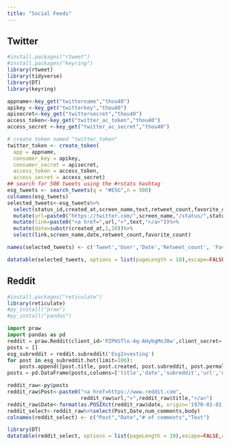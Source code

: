 ```yaml
---
title: "Social Feeds"
---
```


::: panel-tabset
## Twitter

```r
#install.packages("rtweet")
#install.packages("keyring")
library(rtweet)
library(tidyverse)
library(DT)
library(keyring)

appname<-key_get("twittername","thou40")
apikey <-key_get("twitterkey","thou40")
apisecret<-key_get("twittersecret","thou40")
access_token<-key_get("twitter_ac_token","thou40")
access_secret <-key_get("twitter_ac_secret","thou40")

# create token named "twitter_token"
twitter_token <- create_token(
  app = appname,
  consumer_key = apikey,
  consumer_secret = apisecret,
  access_token = access_token,
  access_secret = access_secret)
## search for 500 tweets using the #rstats hashtag
esg_tweets <- search_tweets(q = "#ESG",n = 500)
colnames(esg_tweets)
selected_tweets<-esg_tweets%>%
  select(status_id,created_at,screen_name,text,retweet_count,favorite_count)%>%
  mutate(url=paste0("https://twitter.com/",screen_name,"/status/",status_id))%>%
  mutate(link=paste0("<a href=",url,">",text,"</a>"))%>%
  mutate(date=substr(created_at,1,10))%>%
  select(link,screen_name,date,retweet_count,favorite_count)

names(selected_tweets) <- c('Tweet','User','Date','Retweet_count', 'Favorite_count')
```

```r
datatable(selected_tweets, options = list(pageLength = 10),escape=FALSE, class = 'cell-border stripe')
```

## Reddit
```r
#install.packages("reticulate")
library(reticulate)
#py_install("praw")
#py_install("pandas")
```

```python
import praw
import pandas as pd
reddit = praw.Reddit(client_id='PZPHSTlo-4q-AHybgMnJ0w',client_secret='aAo7ppW4gA9evNae5WxTdokpYJQgoA',user_agent='ESG_Website')
posts = []
esg_subreddit = reddit.subreddit('EsgInvesting')
for post in esg_subreddit.hot(limit=100):
    posts.append([post.title, post.created, post.subreddit, post.permalink, post.num_comments, post.selftext])
posts = pd.DataFrame(posts,columns=['title','date','subreddit','url','num_comments','body'])
```

```r
reddit_raw<-py$posts
reddit_raw$Post<-paste0("<a href=https://www.reddit.com",
                        reddit_raw$url,">",reddit_raw$title,"</a>")
reddit_raw$Date<-format(as.POSIXct(reddit_raw$date, origin='1970-01-01'), format='%Y/%m/%d')
reddit_select<-reddit_raw%>%select(Post,Date,num_comments,body)
colnames(reddit_select) <- c("Post","Date","# of comments","Text")
```

```r
library(DT)
datatable(reddit_select, options = list(pageLength = 10),escape=FALSE,class ='cell-border stripe')
```

:::
